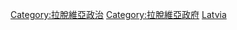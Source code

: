{{Commonscat|International relations of Latvia}}

[[Category:拉脫維亞政治|Category:拉脫維亞政治]]
[[Category:拉脫維亞政府|Category:拉脫維亞政府]]
[[Category:欧洲各国外交|Latvia]]